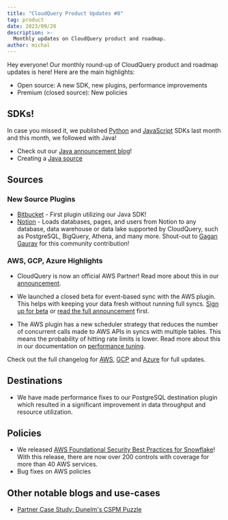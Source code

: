 ```yaml
---
title: "CloudQuery Product Updates #8"
tag: product
date: 2023/09/28
description: >-
  Monthly updates on CloudQuery product and roadmap.
author: michal
---
```



<BlogHeader/>

Hey everyone! Our monthly round-up of CloudQuery product and roadmap updates is here! Here are the main highlights:

- Open source: A new SDK, new plugins, performance improvements
- Premium (closed source): New policies

## SDKs!

In case you missed it, we published [Python](/blog/announcing-cloudquery-python-sdk) and [JavaScript](/blog/announcing-cloudquery-javascript-sdk) SDKs last month and this month, we followed with Java!

- Check out our [Java announcement blog](/blog/announcing-cloudquery-java-sdk)!
- Creating a [Java source](/docs/developers/creating-new-plugin/java-source)

## Sources

### New Source Plugins

- [Bitbucket](https://hub.cloudquery.io/plugins/source/cloudquery/bitbucket) - First plugin utilizing our Java SDK!
- [Notion](https://github.com/cloudquery/cloudquery/tree/main/plugins/source/notion) - Loads databases, pages, and users from Notion to any database, data warehouse or data lake supported by CloudQuery, such as PostgreSQL, BigQuery, Athena, and many more. Shout-out to 
[Gagan Gaurav](https://github.com/gagan-gaurav) for this community contribution!

### AWS, GCP, Azure Highlights

- CloudQuery is now an official AWS Partner! Read more about this in our [announcement](/blog/announcing-aws-partnership).

- We launched a closed beta for event-based sync with the AWS plugin. This helps with keeping your data fresh without running full syncs. [Sign up for beta](https://cloudquery.typeform.com/to/Dvdn6P2u) or [read the full announcement](/blog/announcing-cloudquery-aws-event-based-sync-beta) first.

- The AWS plugin has a new scheduler strategy that reduces the number of concurrent calls made to AWS APIs in syncs with multiple tables. This means the probability of hitting rate limits is lower. Read more about this in our documentation on [performance tuning](/docs/advanced-topics/performance-tuning#use-a-different-scheduler).

Check out the full changelog for [AWS](https://github.com/cloudquery/cloudquery/blob/97d86a5c282e587420c1abd714bb0218d9c86f5a/plugins/source/aws/CHANGELOG.md),
[GCP](https://github.com/cloudquery/cloudquery/blob/97d86a5c282e587420c1abd714bb0218d9c86f5a/plugins/source/gcp/CHANGELOG.md) and [Azure](https://github.com/cloudquery/cloudquery/blob/97d86a5c282e587420c1abd714bb0218d9c86f5a/plugins/source/azure/CHANGELOG.md)
for full updates.

## Destinations

- We have made performance fixes to our PostgreSQL destination plugin which resulted in a significant improvement in data throughput and resource utilization.

## Policies

- We released [AWS Foundational Security Best Practices for Snowflake](/blog/announcing-aws-fsbp-policies-snowflake)! With this release, there are now over 200 controls with coverage for more than 40 AWS services.
- Bug fixes on AWS policies

## Other notable blogs and use-cases

- [Partner Case Study: Dunelm's CSPM Puzzle](https://docs.cloudquery.io/case-studies/dunelm-cspm-puzzle)
